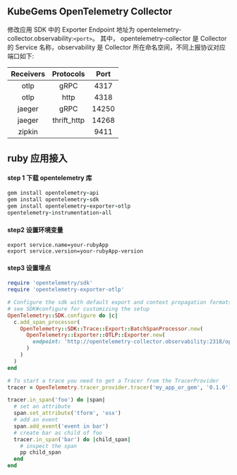 
<Alert message="在使用前请联系集群管理员开启 KubeGems Observability 相关的组件。" />

## KubeGems OpenTelemetry Collector

修改应用 SDK 中的 Exporter Endpoint 地址为 opentelemetry-collector.observability:`<port>`。 其中， opentelemetry-collector 是 Collector 的 Service 名称，observability 是 Collector 所在命名空间，不同上报协议对应端口如下:

| Receivers |  Protocols  | Port  |
| :-------: | :---------: | :---: |
|   otlp    |    gRPC     | 4317  |
|   otlp    |    http     | 4318  |
|  jaeger   |    gRPC     | 14250 |
|  jaeger   | thrift_http | 14268 |
|  zipkin   |             | 9411  |

## ruby 应用接入

#### step 1 下载 opentelemetry 库

```ruby
gem install opentelemetry-api
gem install opentelemetry-sdk
gem install opentelemetry-exporter-otlp
opentelemetry-instrumentation-all
```

#### step2 设置环境变量

```
export service.name=your-rubyApp
export service.version=your-rubyApp-version
```

#### step3 设置埋点

```ruby
require 'opentelemetry/sdk'
require 'opentelemetry-exporter-otlp'

# Configure the sdk with default export and context propagation formats
# see SDK#configure for customizing the setup
OpenTelemetry::SDK.configure do |c|
  c.add_span_processor(
    OpenTelemetry::SDK::Trace::Export::BatchSpanProcessor.new(
      OpenTelemetry::Exporter::OTLP::Exporter.new(
        endpoint: 'http://opentelemetry-collector.observability:2318/opentelemetry/v1/traces'
      )
    )
  )
end

# To start a trace you need to get a Tracer from the TracerProvider
tracer = OpenTelemetry.tracer_provider.tracer('my_app_or_gem', '0.1.0')

tracer.in_span('foo') do |span|
  # set an attribute
  span.set_attribute('tform', 'osx')
  # add an event
  span.add_event('event in bar')
  # create bar as child of foo
  tracer.in_span('bar') do |child_span|
    # inspect the span
    pp child_span
  end
end
```
